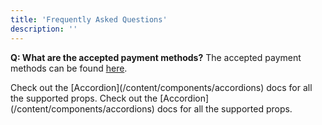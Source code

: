 ```yaml
---
title: 'Frequently Asked Questions'
description: ''
---
```


**Q: What are the accepted payment methods?**
<AccordionGroup>
  <Accordion title="What are the accepted payment methods?">
    The accepted payment methods can be found [here](/buying-a-product).
  </Accordion>

  <Accordion title="FAQ with Icon" icon="alien-8bit">
    Check out the [Accordion](/content/components/accordions) docs for all the supported props.
  </Accordion>

  <Accordion title="FAQ without Icon">
    Check out the [Accordion](/content/components/accordions) docs for all the supported props.
  </Accordion>
</AccordionGroup>

